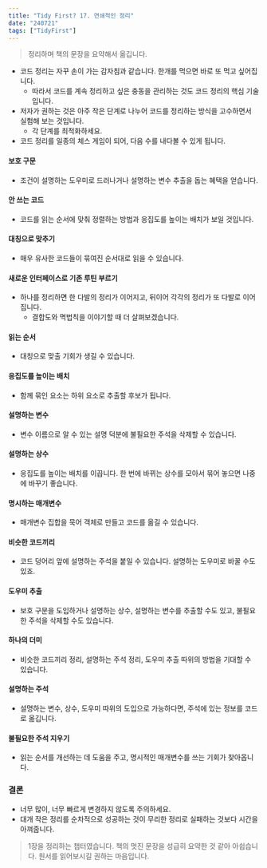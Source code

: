```yaml
---
title: "Tidy First? 17. 연쇄적인 정리"
date: "240721"
tags: ["TidyFirst"]
---
```


> 정리하며 책의 문장을 요약해서 옮깁니다.

- 코드 정리는 자꾸 손이 가는 감자침과 같습니다. 한개를 먹으면 바로 또 먹고 싶어집니다.
  - 따라서 코드를 계속 정리하고 싶은 충동을 관리하는 것도 코드 정리의 핵심 기술입니다.
- 저자가 권하는 것은 아주 작은 단계로 나누어 코드를 정리하는 방식을 고수하면서 실험해 보는 것입니다.
  - 각 단계를 최적화하세요.
- 코드 정리를 일종의 체스 게임이 되어, 다음 수를 내다볼 수 있게 됩니다.

#### 보호 구문

- 조건이 설명하는 도우미로 드러나거나 설명하는 변수 추출을 돕는 혜택을 얻습니다.

#### 안 쓰는 코드

- 코드를 읽는 순서에 맞춰 정렬하는 방법과 응집도를 높이는 배치가 보일 것입니다.

#### 대칭으로 맞추기

- 매우 유사한 코드들이 묶여진 순서대로 읽을 수 있습니다.

#### 새로운 인터페이스로 기존 루틴 부르기

- 하나를 정리하면 한 다발의 정리가 이어지고, 뒤이어 각각의 정리가 또 다발로 이어집니다.
  - 결합도와 멱법칙을 이야기할 때 더 살펴보겠습니다.

#### 읽는 순서

- 대칭으로 맞출 기회가 생길 수 있습니다.

#### 응집도를 높이는 배치

- 함께 묶인 요소는 하위 요소로 추출할 후보가 됩니다.

#### 설명하는 변수

- 변수 이름으로 알 수 있는 설명 덕분에 불필요한 주석을 삭제할 수 있습니다.

#### 설명하는 상수

- 응집도를 높이는 배치를 이끕니다. 한 번에 바뀌는 상수를 모아서 묶어 놓으면 나중에 바꾸기 좋습니다.

#### 명시하는 매개변수

- 매개변수 집합을 묵어 객체로 만들고 코드를 옮길 수 있습니다.

#### 비슷한 코드끼리

- 코드 덩어리 앞에 설명하는 주석을 붙일 수 있습니다. 설명하는 도우미로 바꿀 수도 있죠.

#### 도우미 추출

- 보호 구문을 도입하거나 설명하는 상수, 설명하는 변수를 추출할 수도 있고, 불필요한 주석을 삭제할 수도 있습니다.

#### 하나의 더미

- 비슷한 코드끼리 정리, 설명하는 주석 정리, 도우미 추출 따위의 방법을 기대할 수 있습니다.

#### 설명하는 주석

- 설명하는 변수, 상수, 도우미 따위의 도입으로 가능하다면, 주석에 있는 정보를 코드로 옮깁니다.

#### 불필요한 주석 지우기

- 읽는 순서를 개선하는 데 도움을 주고, 명시적인 매개변수를 쓰는 기회가 찾아옵니다.

### 결론

- 너무 많이, 너무 빠르게 변경하지 않도록 주의하세요.
- 대개 작은 정리를 순차적으로 성공하는 것이 무리한 정리로 실패하는 것보다 시간을 아껴줍니다.

> 1장을 정리하는 챕터였습니다. 책의 멋진 문장을 성급히 요약한 것 같아 아쉽습니다. 원서를 읽어보시길 권하는 마음입니다.
